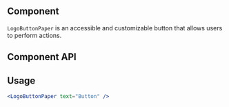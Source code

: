 


## Component
`LogoButtonPaper` is an accessible and customizable button that allows users to perform actions.

<Preview>
  <LogoButtonPaper text="Button" />
</Preview>


## Component API

<Props />

## Usage

```jsx
<LogoButtonPaper text="Button" />
```


